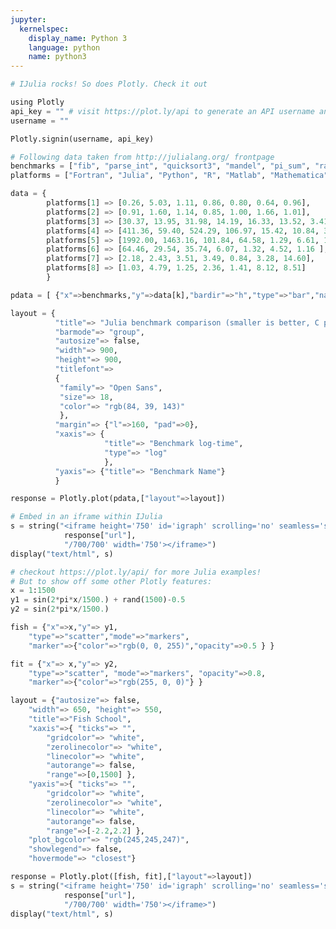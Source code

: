 ```yaml
---
jupyter:
  kernelspec:
    display_name: Python 3
    language: python
    name: python3
---
```


```python
# IJulia rocks! So does Plotly. Check it out

using Plotly
api_key = "" # visit https://plot.ly/api to generate an API username and password
username = ""

Plotly.signin(username, api_key)
```

```python
# Following data taken from http://julialang.org/ frontpage 
benchmarks = ["fib", "parse_int", "quicksort3", "mandel", "pi_sum", "rand_mat_stat", "rand_mat_mul"]
platforms = ["Fortran", "Julia", "Python", "R", "Matlab", "Mathematica", "Javascript", "Go"]

data = {
        platforms[1] => [0.26, 5.03, 1.11, 0.86, 0.80, 0.64, 0.96],
        platforms[2] => [0.91, 1.60, 1.14, 0.85, 1.00, 1.66, 1.01],
        platforms[3] => [30.37, 13.95, 31.98, 14.19, 16.33, 13.52, 3.41 ],
        platforms[4] => [411.36, 59.40, 524.29, 106.97, 15.42, 10.84, 3.98  ],
        platforms[5] => [1992.00, 1463.16, 101.84, 64.58, 1.29, 6.61, 1.10   ],
        platforms[6] => [64.46, 29.54, 35.74, 6.07, 1.32, 4.52, 1.16 ],
        platforms[7] => [2.18, 2.43, 3.51, 3.49, 0.84, 3.28, 14.60],
        platforms[8] => [1.03, 4.79, 1.25, 2.36, 1.41, 8.12, 8.51]
        }

pdata = [ {"x"=>benchmarks,"y"=>data[k],"bardir"=>"h","type"=>"bar","name"=>k} for k = platforms ]

layout = {
          "title"=> "Julia benchmark comparison (smaller is better, C performance = 1.0)",
          "barmode"=> "group",
          "autosize"=> false,
          "width"=> 900,
          "height"=> 900,
          "titlefont"=>
          {
           "family"=> "Open Sans",
           "size"=> 18,
           "color"=> "rgb(84, 39, 143)"
           },
          "margin"=> {"l"=>160, "pad"=>0},
          "xaxis"=> {
                     "title"=> "Benchmark log-time",
                     "type"=> "log"
                     },
          "yaxis"=> {"title"=> "Benchmark Name"}
          }

response = Plotly.plot(pdata,["layout"=>layout])

# Embed in an iframe within IJulia
s = string("<iframe height='750' id='igraph' scrolling='no' seamless='seamless' src='",
            response["url"],
            "/700/700' width='750'></iframe>")
display("text/html", s)
```

```python
# checkout https://plot.ly/api/ for more Julia examples!
# But to show off some other Plotly features:
x = 1:1500
y1 = sin(2*pi*x/1500.) + rand(1500)-0.5
y2 = sin(2*pi*x/1500.)

fish = {"x"=>x,"y"=> y1,
	"type"=>"scatter","mode"=>"markers",
	"marker"=>{"color"=>"rgb(0, 0, 255)","opacity"=>0.5 } }

fit = {"x"=> x,"y"=> y2,
	"type"=>"scatter", "mode"=>"markers", "opacity"=>0.8,
	"marker"=>{"color"=>"rgb(255, 0, 0)"} }

layout = {"autosize"=> false,
    "width"=> 650, "height"=> 550,
    "title"=>"Fish School",
	"xaxis"=>{ "ticks"=> "",
        "gridcolor"=> "white",
        "zerolinecolor"=> "white",    
        "linecolor"=> "white",
        "autorange"=> false,
        "range"=>[0,1500] },
	"yaxis"=>{ "ticks"=> "",
        "gridcolor"=> "white",
        "zerolinecolor"=> "white",
		"linecolor"=> "white",
        "autorange"=> false,
        "range"=>[-2.2,2.2] },
	"plot_bgcolor"=> "rgb(245,245,247)",
    "showlegend"=> false,
    "hovermode"=> "closest"}

response = Plotly.plot([fish, fit],["layout"=>layout])
s = string("<iframe height='750' id='igraph' scrolling='no' seamless='seamless' src='",
            response["url"],
            "/700/700' width='750'></iframe>")
display("text/html", s)
```
